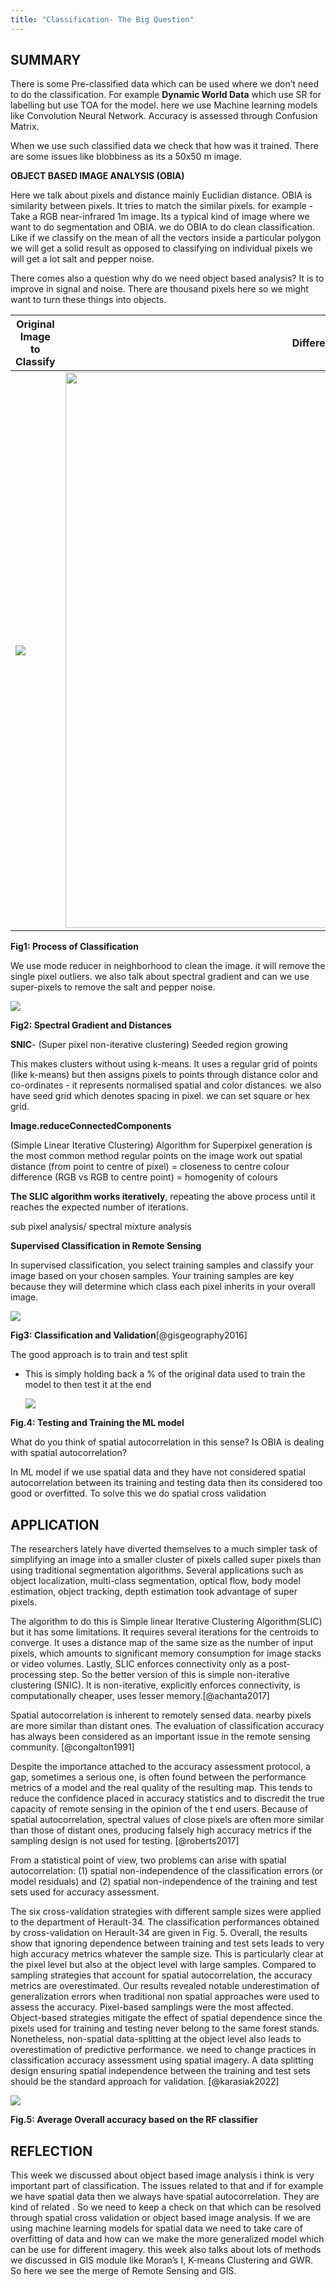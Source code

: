 ```yaml
---
title: "Classification- The Big Question"
---
```


## SUMMARY

There is some Pre-classified data which can be used where we don't need to do the classification. For example **Dynamic World Data** which use SR for labelling but use TOA for the model. here we use Machine learning models like Convolution Neural Network. Accuracy is assessed through Confusion Matrix.

When we use such classified data we check that how was it trained. There are some issues like blobbiness as its a 50x50 m image.

**OBJECT BASED IMAGE ANALYSIS (OBIA)**

Here we talk about pixels and distance mainly Euclidian distance. OBIA is similarity between pixels. It tries to match the similar pixels. for example - Take a RGB near-infrared 1m image. Its a typical kind of image where we want to do segmentation and OBIA. we do OBIA to do clean classification. Like if we classify on the mean of all the vectors inside a particular polygon we will get a solid result as opposed to classifying on individual pixels we will get a lot salt and pepper noise.

There comes also a question why do we need object based analysis? It is to improve in signal and noise. There are thousand pixels here so we might want to turn these things into objects.

| Original Image to Classify        | Different Crop Types                         | Per Pixel Classification                              |
|-------------------|------------------------|-----------------------------|
| ![](images/image-to-classify.png) | ![](images/diff-crops-type.png){width="889"} | ![](images/per-pixel-classification.png){width="889"} |

**Fig1: Process of Classification**

We use mode reducer in neighborhood to clean the image. it will remove the single pixel outliers. we also talk about spectral gradient and can we use super-pixels to remove the salt and pepper noise.

![](images/Gradient-function.png)

**Fig2: Spectral Gradient and Distances**

**SNIC**- (Super pixel non-iterative clustering) Seeded region growing

This makes clusters without using k-means. It uses a regular grid of points (like k-means) but then assigns pixels to points through distance color and co-ordinates - it represents normalised spatial and color distances. we also have seed grid which denotes spacing in pixel. we can set square or hex grid.

**Image.reduceConnectedComponents**

(Simple Linear Iterative Clustering) Algorithm for Superpixel generation is the most common method regular points on the image work out spatial distance (from point to centre of pixel) = closeness to centre colour difference (RGB vs RGB to centre point) = homogenity of colours

**The SLIC algorithm works iteratively**, repeating the above process until it reaches the expected number of iterations.

sub pixel analysis/ spectral mixture analysis

**Supervised Classification in Remote Sensing**

In supervised classification, you select training samples and classify your image based on your chosen samples. Your training samples are key because they will determine which class each pixel inherits in your overall image.

![](images/sup-classification.png)

**Fig3: Classification and Validation**[@gisgeography2016]

The good approach is to train and test split

-   This is simply holding back a % of the original data used to train the model to then test it at the end

    ![](images/Screenshot%202024-03-05%20105251.png)

**Fig.4: Testing and Training the ML model**

What do you think of spatial autocorrelation in this sense? Is OBIA is dealing with spatial autocorrelation?

In ML model if we use spatial data and they have not considered spatial autocorrelation between its training and testing data then its considered too good or overfitted. To solve this we do spatial cross validation

## APPLICATION

The researchers lately have diverted themselves to a much simpler task of simplifying an image into a smaller cluster of pixels called super pixels than using traditional segmentation algorithms. Several applications such as object localization, multi-class segmentation, optical flow, body model estimation, object tracking, depth estimation took advantage of super pixels.

The algorithm to do this is Simple linear Iterative Clustering Algorithm(SLIC) but it has some limitations. It requires several iterations for the centroids to converge. It uses a distance map of the same size as the number of input pixels, which amounts to significant memory consumption for image stacks or video volumes. Lastly, SLIC enforces connectivity only as a post-processing step. So the better version of this is simple non-iterative clustering (SNIC). It is non-iterative, explicitly enforces connectivity, is computationally cheaper, uses lesser memory.[@achanta2017]

Spatial autocorrelation is inherent to remotely sensed data. nearby pixels are more similar than distant ones. The evaluation of classification accuracy has always been considered as an important issue in the remote sensing community. [@congalton1991]

Despite the importance attached to the accuracy assessment protocol, a gap, sometimes a serious one, is often found between the performance metrics of a model and the real quality of the resulting map. This tends to reduce the confidence placed in accuracy statistics and to discredit the true capacity of remote sensing in the opinion of the t end users. Because of spatial autocorrelation, spectral values of close pixels are often more similar than those of distant ones, producing falsely high accuracy metrics if the sampling design is not used for testing. [@roberts2017]

From a statistical point of view, two problems can arise with spatial autocorrelation: (1) spatial non-independence of the classification errors (or model residuals) and (2) spatial non-independence of the training and test sets used for accuracy assessment.

The six cross-validation strategies with different sample sizes were applied to the department of Herault-34. The classification performances obtained by cross-validation on Herault-34 are given in Fig. 5. Overall, the results show that ignoring dependence between training and test sets leads to very high accuracy metrics whatever the sample size. This is particularly clear at the pixel level but also at the object level with large samples. Compared to sampling strategies that account for spatial autocorrelation, the accuracy metrics are overestimated. Our results revealed notable underestimation of generalization errors when traditional non spatial approaches were used to assess the accuracy. Pixel-based samplings were the most affected. Object-based strategies mitigate the effect of spatial dependence since the pixels used for training and testing never belong to the same forest stands. Nonetheless, non-spatial data-splitting at the object level also leads to overestimation of predictive performance. we need to change practices in classification accuracy assessment using spatial imagery. A data splitting design ensuring spatial independence between the training and test sets should be the standard approach for validation. [@karasiak2022]

![](images/spatial-autocorrealtion.png)

**Fig.5: Average Overall accuracy based on the RF classifier**

## REFLECTION

This week we discussed about object based image analysis i think is very important part of classification. The issues related to that and if for example we have spatial data then we always have spatial autocorrelation. They are kind of related . So we need to keep a check on that which can be resolved through spatial cross validation or object based image analysis. If we are using machine learning models for spatial data we need to take care of overfitting of data and how can we make the more generalized model which can be use for different imagery. this week also talks about lots of methods we discussed in GIS module like Moran's I, K-means Clustering and GWR. So here we see the merge of Remote Sensing and GIS.
